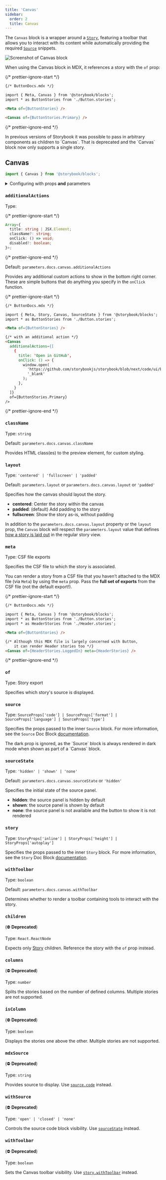 ```yaml
---
title: 'Canvas'
sidebar:
  order: 2
  title: Canvas
---
```


<YouTubeCallout id="uAA1JvLcl-w" title="Avoid Documentation Nightmares with Storybook's Canvas Doc Block" params="start=148" />

The `Canvas` block is a wrapper around a [`Story`](./doc-block-story.mdx), featuring a toolbar that allows you to interact with its content while automatically providing the required [`Source`](./doc-block-source.mdx) snippets.

![Screenshot of Canvas block](./doc-block-canvas.png)

When using the Canvas block in MDX, it references a story with the `of` prop:

{/* prettier-ignore-start */}

```md
{/* ButtonDocs.mdx */}

import { Meta, Canvas } from '@storybook/blocks';
import * as ButtonStories from './Button.stories';

<Meta of={ButtonStories} />

<Canvas of={ButtonStories.Primary} />
```

{/* prettier-ignore-end */}

<Callout variant="info" icon="💡">
  In previous versions of Storybook it was possible to pass in arbitrary components as children to `Canvas`. That is deprecated and the `Canvas` block now only supports a single story.
</Callout>

## Canvas

```js
import { Canvas } from '@storybook/blocks';
```

<details>
  <summary>Configuring with props <strong>and</strong> parameters</summary>

  ℹ️ Like most blocks, the `Canvas` block is configured with props in MDX. Many of those props derive their default value from a corresponding [parameter](../writing-stories/parameters.mdx) in the block's namespace, `parameters.docs.canvas`.

  The following `sourceState` configurations are equivalent:

  {/* prettier-ignore-start */}

  <CodeSnippets path="api-doc-block-canvas-parameter.md" />

  {/* prettier-ignore-end */}

  {/* prettier-ignore-start */}

  ```md
  {/* ButtonDocs.mdx */}

  <Canvas of={ButtonStories.Basic} sourceState="shown" />
  ```

  {/* prettier-ignore-end */}

  The example above applied the parameter at the [story](../writing-stories/parameters.mdx#story-parameters) level, but it could also be applied at the [component](../writing-stories/parameters.mdx#component-parameters) (or meta) level or [project](../writing-stories/parameters.mdx#global-parameters) level.
</details>

### `additionalActions`

Type:

{/* prettier-ignore-start */}

```ts
Array<{
  title: string | JSX.Element;
  className?: string;
  onClick: () => void;
  disabled?: boolean;
}>;
```

{/* prettier-ignore-end */}

Default: `parameters.docs.canvas.additionalActions`

Provides any additional custom actions to show in the bottom right corner. These are simple buttons that do anything you specify in the `onClick` function.

{/* prettier-ignore-start */}

```md
{/* ButtonDocs.mdx */}

import { Meta, Story, Canvas, SourceState } from '@storybook/blocks';
import * as ButtonStories from './Button.stories';

<Meta of={ButtonStories} />

{/* with an additional action */}
<Canvas
  additionalActions={[
    {
      title: 'Open in GitHub',
      onClick: () => {
        window.open(
          'https://github.com/storybookjs/storybook/blob/next/code/ui/blocks/src/examples/Button.stories.tsx',
          '_blank'
        );
      },
    }
  ]}
  of={ButtonStories.Primary}
/>
```

{/* prettier-ignore-end */}

### `className`

Type: `string`

Default: `parameters.docs.canvas.className`

Provides HTML class(es) to the preview element, for custom styling.

### `layout`

Type: `'centered' | 'fullscreen' | 'padded'`

Default: `parameters.layout` or `parameters.docs.canvas.layout` or `'padded'`

Specifies how the canvas should layout the story.

* **centered**: Center the story within the canvas
* **padded**: (default) Add padding to the story
* **fullscreen**: Show the story as-is, without padding

In addition to the `parameters.docs.canvas.layout` property or the `layout` prop, the `Canvas` block will respect the `parameters.layout` value that defines [how a story is laid out](../configure/story-layout.mdx) in the regular story view.

### `meta`

Type: CSF file exports

Specifies the CSF file to which the story is associated.

You can render a story from a CSF file that you haven’t attached to the MDX file (via `Meta`) by using the `meta` prop. Pass the **full set of exports** from the CSF file (not the default export!).

{/* prettier-ignore-start */}

```md
{/* ButtonDocs.mdx */}

import { Meta, Canvas } from '@storybook/blocks';
import * as ButtonStories from './Button.stories';
import * as HeaderStories from './Header.stories';

<Meta of={ButtonStories} />

{/* Although this MDX file is largely concerned with Button,
    it can render Header stories too */}
<Canvas of={HeaderStories.LoggedIn} meta={HeaderStories} />
```

{/* prettier-ignore-end */}

### `of`

Type: Story export

Specifies which story's source is displayed.

### `source`

Type: `SourceProps['code'] | SourceProps['format'] | SourceProps['language'] | SourceProps['type']`

Specifies the props passed to the inner `Source` block. For more information, see the `Source` Doc Block [documentation](./doc-block-source.mdx).

<Callout variant="info" icon="💡">
  The dark prop is ignored, as the `Source` block is always rendered in dark mode when shown as part of a `Canvas` block.
</Callout>

### `sourceState`

Type: `'hidden' | 'shown' | 'none'`

Default: `parameters.docs.canvas.sourceState` or `'hidden'`

Specifies the initial state of the source panel.

* **hidden**: the source panel is hidden by default
* **shown**: the source panel is shown by default
* **none**: the source panel is not available and the button to show it is not rendered

### `story`

Type: `StoryProps['inline'] | StoryProps['height'] | StoryProps['autoplay']`

Specifies the props passed to the inner `Story` block. For more information, see the `Story` Doc Block [documentation](./doc-block-story.mdx).

### `withToolbar`

Type: `boolean`

Default: `parameters.docs.canvas.withToolbar`

Determines whether to render a toolbar containing tools to interact with the story.

### `children`

(⛔️ **Deprecated**)

Type: `React.ReactNode`

Expects only [Story](./doc-block-story.mdx) children. Reference the story with the `of` prop instead.

### `columns`

(⛔️ **Deprecated**)

Type: `number`

Splits the stories based on the number of defined columns. Multiple stories are not supported.

### `isColumn`

(⛔️ **Deprecated**)

Type: `boolean`

Displays the stories one above the other. Multiple stories are not supported.

### `mdxSource`

(⛔️ **Deprecated**)

Type: `string`

Provides source to display. Use [`source.code`](#source) instead.

### `withSource`

(⛔️ **Deprecated**)

Type: `'open' | 'closed' | 'none'`

Controls the source code block visibility. Use [`sourceState`](#sourcestate) instead.

### `withToolbar`

(⛔️ **Deprecated**)

Type: `boolean`

Sets the Canvas toolbar visibility. Use [`story.withToolbar`](#story) instead.
